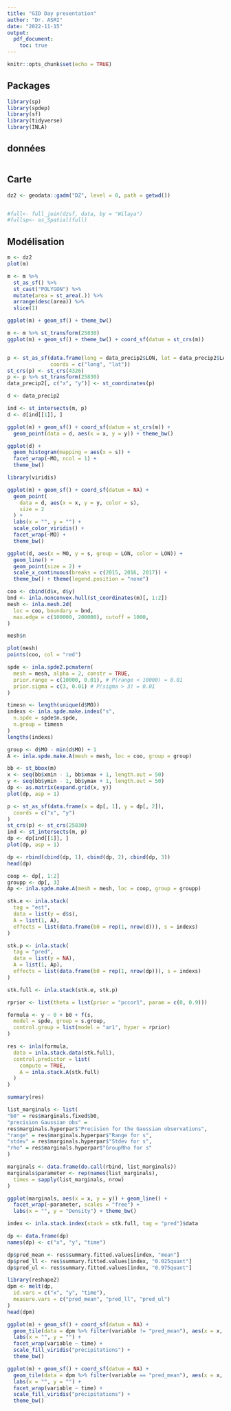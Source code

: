 ```yaml
---
title: "GID Day presentation"
author: "Dr. ASRI"
date: "2022-11-15"
output: 
  pdf_document:
    toc: true
---
```


```r
knitr::opts_chunk$set(echo = TRUE)
```

## Packages

```r
library(sp)
library(spdep)
library(sf)
library(tidyverse)
library(INLA)
```


## données 

```r

```


## Carte

```r
dz2 <- geodata::gadm("DZ", level = 0, path = getwd())


#full<- full_join(dzsf, data, by = "Wilaya")
#fullsp<- as_Spatial(full)
```



## Modélisation 

```r
m <- dz2
plot(m)
```

```r
m <- m %>%
  st_as_sf() %>%
  st_cast("POLYGON") %>%
  mutate(area = st_area(.)) %>%
  arrange(desc(area)) %>%
  slice(1)
```
```r
ggplot(m) + geom_sf() + theme_bw()
```

```r
m <- m %>% st_transform(25830)
ggplot(m) + geom_sf() + theme_bw() + coord_sf(datum = st_crs(m))
```

```r

```


```r
p <- st_as_sf(data.frame(long = data_precip2$LON, lat = data_precip2$LAT),
              coords = c("long", "lat"))
st_crs(p) <- st_crs(4326)
p <- p %>% st_transform(25830)
data_precip2[, c("x", "y")] <- st_coordinates(p)
```


```r
d <- data_precip2

ind <- st_intersects(m, p)
d <- d[ind[[1]], ]
```

```r
ggplot(m) + geom_sf() + coord_sf(datum = st_crs(m)) +
  geom_point(data = d, aes(x = x, y = y)) + theme_bw()
```
```r
ggplot(d) +
  geom_histogram(mapping = aes(x = s)) +
  facet_wrap(~MO, ncol = 1) +
  theme_bw()
```

```r
library(viridis)

ggplot(m) + geom_sf() + coord_sf(datum = NA) +
  geom_point(
    data = d, aes(x = x, y = y, color = s),
    size = 2
  ) +
  labs(x = "", y = "") +
  scale_color_viridis() +
  facet_wrap(~MO) +
  theme_bw()
```

```r
ggplot(d, aes(x = MO, y = s, group = LON, color = LON)) +
  geom_line() +
  geom_point(size = 2) +
  scale_x_continuous(breaks = c(2015, 2016, 2017)) +
  theme_bw() + theme(legend.position = "none")
```

```r
coo <- cbind(d$x, d$y)
bnd <- inla.nonconvex.hull(st_coordinates(m)[, 1:2])
mesh <- inla.mesh.2d(
  loc = coo, boundary = bnd,
  max.edge = c(100000, 200000), cutoff = 1000,
)
```

```r
mesh$n
```
```r
plot(mesh)
points(coo, col = "red")
```
```r
spde <- inla.spde2.pcmatern(
  mesh = mesh, alpha = 2, constr = TRUE,
  prior.range = c(10000, 0.01), # P(range < 10000) = 0.01
  prior.sigma = c(3, 0.01) # P(sigma > 3) = 0.01
)
```

```r
timesn <- length(unique(d$MO))
indexs <- inla.spde.make.index("s",
  n.spde = spde$n.spde,
  n.group = timesn
)
lengths(indexs)
```

```r
group <- d$MO - min(d$MO) + 1
A <- inla.spde.make.A(mesh = mesh, loc = coo, group = group)
```

```r
bb <- st_bbox(m)
x <- seq(bb$xmin - 1, bb$xmax + 1, length.out = 50)
y <- seq(bb$ymin - 1, bb$ymax + 1, length.out = 50)
dp <- as.matrix(expand.grid(x, y))
plot(dp, asp = 1)
```
```r
p <- st_as_sf(data.frame(x = dp[, 1], y = dp[, 2]),
  coords = c("x", "y")
)
st_crs(p) <- st_crs(25830)
ind <- st_intersects(m, p)
dp <- dp[ind[[1]], ]
plot(dp, asp = 1)
```

```r
dp <- rbind(cbind(dp, 1), cbind(dp, 2), cbind(dp, 3))
head(dp)
```

```r
coop <- dp[, 1:2]
groupp <- dp[, 3]
Ap <- inla.spde.make.A(mesh = mesh, loc = coop, group = groupp)
```

```r
stk.e <- inla.stack(
  tag = "est",
  data = list(y = d$s),
  A = list(1, A),
  effects = list(data.frame(b0 = rep(1, nrow(d))), s = indexs)
)

stk.p <- inla.stack(
  tag = "pred",
  data = list(y = NA),
  A = list(1, Ap),
  effects = list(data.frame(b0 = rep(1, nrow(dp))), s = indexs)
)

stk.full <- inla.stack(stk.e, stk.p)
```

```r
rprior <- list(theta = list(prior = "pccor1", param = c(0, 0.9)))
```

```r
formula <- y ~ 0 + b0 + f(s,
  model = spde, group = s.group,
  control.group = list(model = "ar1", hyper = rprior)
)
```

```r
res <- inla(formula,
  data = inla.stack.data(stk.full),
  control.predictor = list(
    compute = TRUE,
    A = inla.stack.A(stk.full)
  )
)
```

```r
summary(res)
```
```r
list_marginals <- list(
"b0" = res$marginals.fixed$b0,
"precision Gaussian obs" =
res$marginals.hyperpar$"Precision for the Gaussian observations",
"range" = res$marginals.hyperpar$"Range for s",
"stdev" = res$marginals.hyperpar$"Stdev for s",
"rho" = res$marginals.hyperpar$"GroupRho for s"
)

```

```r
marginals <- data.frame(do.call(rbind, list_marginals))
marginals$parameter <- rep(names(list_marginals),
  times = sapply(list_marginals, nrow)
)
```

```r
ggplot(marginals, aes(x = x, y = y)) + geom_line() +
  facet_wrap(~parameter, scales = "free") +
  labs(x = "", y = "Density") + theme_bw()
```
```r
index <- inla.stack.index(stack = stk.full, tag = "pred")$data
```

```r
dp <- data.frame(dp)
names(dp) <- c("x", "y", "time")

dp$pred_mean <- res$summary.fitted.values[index, "mean"]
dp$pred_ll <- res$summary.fitted.values[index, "0.025quant"]
dp$pred_ul <- res$summary.fitted.values[index, "0.975quant"]
```

```r
library(reshape2)
dpm <- melt(dp,
  id.vars = c("x", "y", "time"),
  measure.vars = c("pred_mean", "pred_ll", "pred_ul")
)
head(dpm)
```

```r
ggplot(m) + geom_sf() + coord_sf(datum = NA) +
  geom_tile(data = dpm %>% filter(variable != "pred_mean"), aes(x = x, y = y, fill = value)) +
  labs(x = "", y = "") +
  facet_wrap(variable ~ time) +
  scale_fill_viridis("précipitations") +
  theme_bw()
```

```r
ggplot(m) + geom_sf() + coord_sf(datum = NA) +
  geom_tile(data = dpm %>% filter(variable == "pred_mean"), aes(x = x, y = y, fill = value)) +
  labs(x = "", y = "") +
  facet_wrap(variable ~ time) +
  scale_fill_viridis("précipitations") +
  theme_bw()
```

